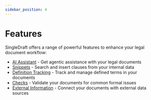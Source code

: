 ```yaml
---
sidebar_position: 4
---
```


# Features

SingleDraft offers a range of powerful features to enhance your legal document workflow:

- [AI Assistant](/docs/features/AI) - Get agentic assistance with your legal documents
- [Snippets](/docs/features/snippets) - Search and insert clauses from your internal data
- [Definition Tracking](/docs/features/definition-extraction) - Track and manage defined terms in
  your documents
- [Checks](/docs/features/checks) - Validate your documents for common formal issues
- [External Information](/docs/features/external_information) - Connect your documents with
  external data sources

